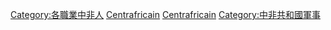 [[Category:各職業中非人|Category:各職業中非人]]
[[Category:各國軍事人物|Centrafricain]]
[[Category:非洲軍事人物|Centrafricain]]
[[Category:中非共和國軍事|Category:中非共和國軍事]]